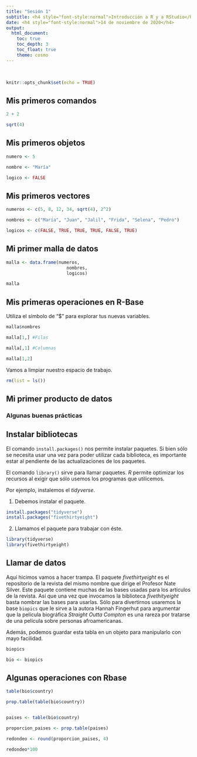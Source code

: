 ```yaml
---
title: "Sesión 1"
subtitle: <h4 style="font-style:normal">Introducción a R y a RStudio</h4>
date: <h4 style="font-style:normal">14 de noviembre de 2020</h4>
output: 
  html_document:
    toc: true
    toc_depth: 3
    toc_float: true
    theme: cosmo
---
```



<style>
p.comment {
background-color: #DBDBDB;
padding: 10px;
border: 1px solid black;
margin-left: 25px;
border-radius: 5px;
font-style: italic;
}

.figure {
   margin-top: 20px;
   margin-bottom: 20px;
}

h1.title {
  font-weight: bold;
  font-family: Arial;  
}

h2.title {
  font-family: Arial;  
}

</style>


<style type="text/css">
#TOC {
  font-size: 13px;
  font-family: Arial;
}
</style>

\

```r
knitr::opts_chunk$set(echo = TRUE)
```

## Mis primeros comandos 

```r
2 + 2

sqrt(4)
```

## Mis primeros objetos

```r
numero <- 5

nombre <- "María"

logico <- FALSE
```


## Mis primeros vectores

```r
numeros <- c(5, 8, 12, 34, sqrt(4), 2^2)

nombres <- c("María", "Juan", "Jalil", "Frida", "Selena", "Pedro")

logicos <- c(FALSE, TRUE, TRUE, TRUE, FALSE, TRUE)
```

## Mi primer malla de datos

```r
malla <- data.frame(numeros,
                       nombres,
                       logicos)

malla
```


## Mis primeras operaciones en R-Base

Utiliza el símbolo de "$" para explorar tus nuevas variables.

```r
malla$nombres

malla[1,] #Filas

malla[,1] #Columnas

malla[1,2]
```


Vamos a limpiar nuestro espacio de trabajo.

```r
rm(list = ls())
```

## Mi primer producto de datos

### Algunas buenas prácticas

## Instalar bibliotecas

El comando `install.packages()` nos permite instalar paquetes. Si bien sólo se necesita usar una vez para poder utilizar cada biblioteca, es importante estar al pendiente de las actualizaciones de los paquetes.

El comando `library()` sirve para llamar paquetes. *R* permite optimizar los recursos al exigir que sólo usemos los programas que utilicemos.

Por ejemplo, instalemos el *tidyverse*.

1. Debemos instalar el paquete.

```r
install.packages("tidyverse")
install.packages("fivethirtyeight")
```

2. Llamamos el paquete para trabajar con éste.

```r
library(tidyverse)
library(fivethirtyeight)
```

## Llamar de datos

Aquí hicimos vamos a hacer trampa. El paquete *fivethirtyeight* es el repositorio de la revista del mismo nombre que dirige el Profesor Nate Silver. Este paquete contiene muchas de las bases usadas para los artículos de la revista. Así que una vez que invocamos la biblioteca *fivethityeight* basta nombrar las bases para usarlas. Sólo para divertirnos usaremos la base `biopics` que le sirve a la autora Hannah Fingerhut para argumentar que la película biográfica *Straight Outta Compton* es una rareza por tratarse de una película sobre personas afroamericanas.

Además, podemos guardar esta tabla en un objeto para manipularlo con mayo facilidad.

```r
biopics

bio <- biopics
```


## Algunas operaciones con Rbase

```r
table(bio$country)

prop.table(table(bio$country))


paises <- table(bio$country)

proporcion_paises <- prop.table(paises)

redondeo <- round(proporcion_paises, 4)

redondeo*100
```

